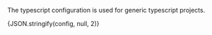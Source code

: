 
The typescript configuration is used for generic typescript projects.

<CodeBlock
  language="json"
  title="ESLint Configuration"
  showLineNumbers>
  {JSON.stringify(config, null, 2)}
</CodeBlock>
